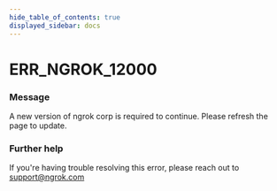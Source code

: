 ```yaml
---
hide_table_of_contents: true
displayed_sidebar: docs
---
```



# ERR_NGROK_12000

### Message

A new version of ngrok corp is required to continue. Please refresh the page to update.

<ErrorDetails error="err_ngrok_12000" />

### Further help

If you're having trouble resolving this error, please reach out to [support@ngrok.com](mailto:support@ngrok.com?subject=Help%20with%20ERR_NGROK_12000)

